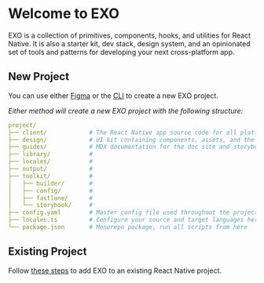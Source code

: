 
# Welcome to EXO

EXO is a collection of primitives, components, hooks, and utilities for React Native. It is also a starter kit, dev stack, design system, and an opinionated set of tools and patterns for developing your next cross-platform app.

## New Project

You can use either [Figma](/start/figma) or the [CLI](/start/command) to create a new EXO project.

*Either method will create a new EXO project with the following structure:*

```yml
project/
├── client/            # The React Native app source code for all platforms
├── design/            # UI kit containing components, assets, and the theme
├── guides/            # MDX documentation for the doc site and storybook
├── library/           # 
├── locales/           #
├── output/            #
├── toolkit/           #
│   ├── builder/       #
│   ├── config/        #
│   ├── fastlane/      #
│   └── storybook/     #
├── config.yaml        # Master config file used throughout the project
├── locales.ts         # Configure your source and target languages here
└── package.json       # Monorepo package, run all scripts from here
```

## Existing Project

Follow [these steps](/start/manual) to add EXO to an existing React Native project.
